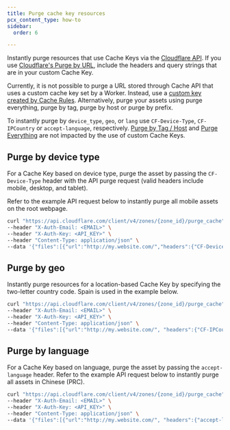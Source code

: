 ```yaml
---
title: Purge cache key resources
pcx_content_type: how-to
sidebar:
  order: 6

---
```


Instantly purge resources that use Cache Keys via the [Cloudflare API](/api/resources/cache/methods/purge/). If you use [Cloudflare's Purge by URL](/api/resources/cache/methods/purge/#purge-cached-content-by-url), include the headers and query strings that are in your custom Cache Key.

Currently, it is not possible to purge a URL stored through Cache API that uses a custom cache key set by a Worker. Instead, use a [custom key created by Cache Rules](/cache/how-to/cache-rules/settings/#cache-key). Alternatively, purge your assets using purge everything, purge by tag, purge by host or purge by prefix.

To instantly purge by `device_type`, `geo`, or `lang` use `CF-Device-Type`, `CF-IPCountry` or `accept-language`, respectively. [Purge by Tag / Host](/api/resources/cache/methods/purge/#purge-cached-content-by-tag-host-or-prefix) and [Purge Everything](/api/resources/cache/methods/purge/#purge-all-cached-content) are not impacted by the use of custom Cache Keys.

## Purge by device type

For a Cache Key based on device type, purge the asset by passing the `CF-Device-Type` header with the API purge request (valid headers include mobile, desktop, and tablet).

Refer to the example API request below to instantly purge all mobile assets on the root webpage.

```bash
curl "https://api.cloudflare.com/client/v4/zones/{zone_id}/purge_cache" \
--header "X-Auth-Email: <EMAIL>" \
--header "X-Auth-Key: <API_KEY>" \
--header "Content-Type: application/json" \
--data '{"files":[{"url":"http://my.website.com/","headers":{"CF-Device-Type":"mobile"}}]}'
```

## Purge by geo

Instantly purge resources for a location-based Cache Key by specifying the two-letter country code. Spain is used in the example below.

```bash
curl "https://api.cloudflare.com/client/v4/zones/{zone_id}/purge_cache" \
--header "X-Auth-Email: <EMAIL>" \
--header "X-Auth-Key: <API_KEY>" \
--header "Content-Type: application/json" \
--data '{"files":[{"url":"http://my.website.com/", "headers":{"CF-IPCountry":"ES"}}]}'
```

## Purge by language

For a Cache Key based on language, purge the asset by passing the `accept-language` header. Refer to the example API request below to instantly purge all assets in Chinese (PRC).

```bash
curl "https://api.cloudflare.com/client/v4/zones/{zone_id}/purge_cache" \
--header "X-Auth-Email: <EMAIL>" \
--header "X-Auth-Key: <API_KEY>" \
--header "Content-Type: application/json" \
--data '{"files":[{"url":"http://my.website.com/", "headers":{"accept-language":"zh-CN"}}]}'
```
